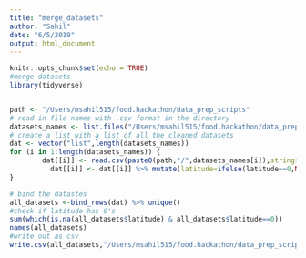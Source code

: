```yaml
---
title: "merge_datasets"
author: "Sahil"
date: "6/5/2019"
output: html_document
---
```


```r
knitr::opts_chunk$set(echo = TRUE)
#merge datasets
library(tidyverse)


path <- "/Users/msahil515/food.hackathon/data_prep_scripts"
# read in file names with .csv format in the directory
datasets_names <- list.files("/Users/msahil515/food.hackathon/data_prep_scripts",pattern = ".csv")
# create a list with a list of all the cleaned datasets
dat <- vector("list",length(datasets_names))
for (i in 1:length(datasets_names)) {
        dat[[i]] <- read.csv(paste0(path,"/",datasets_names[i]),stringsAsFactors = F)
          dat[[i]] <- dat[[i]] %>% mutate(latitude=ifelse(latitude==0,NA,latitude))
}

# bind the datastes
all_datasets <-bind_rows(dat) %>% unique()
#check if latitude has 0's
sum(which(is.na(all_datasets$latitude) & all_datasets$latitude==0))
names(all_datasets)
#write out as csv
write.csv(all_datasets,"/Users/msahil515/food.hackathon/data_prep_scripts/merged_datasets.csv")
```


